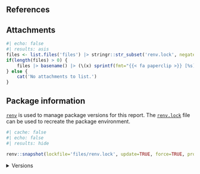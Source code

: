 ## References {.appendix}

::: {#refs}
:::

## Attachments {.appendix}

```r
#| echo: false
#| results: asis
files <- list.files('files') |> stringr::str_subset('renv.lock', negate=TRUE)
if(length(files) > 0) {
	files |> basename() |> (\(x) sprintf(fmt="{{< fa paperclip >}} [%s](files/%s)", x, x))() |> cat(sep="</br>")
} else {
	cat('No attachments to list.')
}
```

## Package information {.appendix}

[`renv`](https://github.com/rstudio/renv) is used to manage package versions for this report. The <a href="files/renv.lock" target="_blank">`renv.lock`</a> file can be used to recreate the package environment.

```r
#| cache: false
#| echo: false
#| results: hide

renv::snapshot(lockfile='files/renv.lock', update=TRUE, force=TRUE, prompt=FALSE)
```

<details><summary>Versions</summary>

```r
#| echo: false
sessioninfo::session_info()
```

</details>
